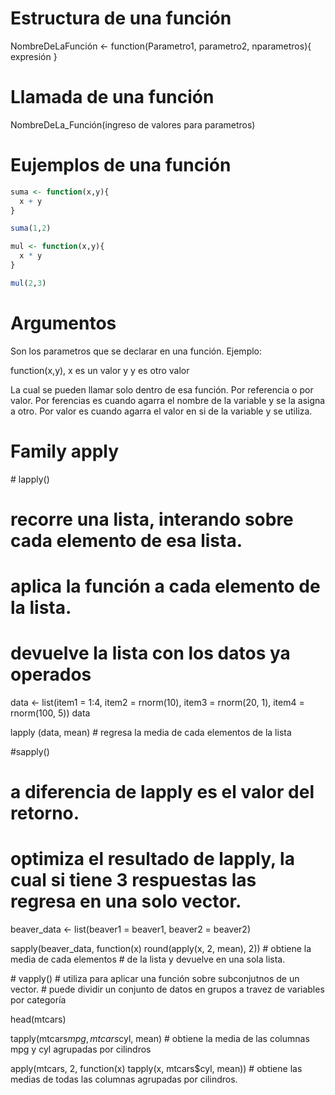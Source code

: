# Estructura de una función

NombreDeLaFunción <- function(Parametro1, parametro2, nparametros){
  expresión
}

# Llamada de una función

NombreDeLa_Función(ingreso de valores para parametros)

# Eujemplos de una función
```r
suma <- function(x,y){
  x + y
}

suma(1,2)

mul <- function(x,y){
  x * y
}

mul(2,3)
```
# Argumentos

Son los parametros que se declarar en una función. Ejemplo:

function(x,y), x es un valor y y es otro valor

La cual se pueden llamar solo dentro de esa función.
Por referencia o por valor.
Por ferencias es cuando agarra el nombre de la variable y se la asigna a otro.
Por valor es cuando agarra el valor en si de la variable y se utiliza.


# Family apply

  # lapply()
  
# recorre una lista, interando sobre cada elemento de esa lista.
# aplica la función a cada elemento de la lista.
# devuelve la lista con los datos ya operados

data <- list(item1 = 1:4, 
             item2 = rnorm(10), 
             item3 = rnorm(20, 1), 
             item4 = rnorm(100, 5))
data
             
lapply (data, mean) # regresa la media de cada elementos de la lista

  #sapply()

# a diferencia de lapply es el valor del retorno.
# optimiza el resultado de lapply, la cual si tiene 3 respuestas las regresa en una solo vector.


beaver_data <- list(beaver1 = beaver1, 
                    beaver2 = beaver2)
                    
sapply(beaver_data, function(x) round(apply(x, 2, mean), 2)) # obtiene la media de cada elementos
                                                             # de la lista y devuelve en una sola lista.
                                                             

                    
  # vapply()
# utiliza para aplicar una función sobre subconjutnos de un vector.
# puede dividir un conjunto de datos en grupos a travez de variables por categoría 

head(mtcars)

tapply(mtcars$mpg, mtcars$cyl, mean)
# obtiene la media de las columnas mpg y cyl agrupadas por cilindros

apply(mtcars, 2, function(x) tapply(x, mtcars$cyl, mean))
# obtiene las medias de todas las columnas agrupadas por cilindros.

